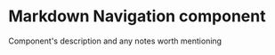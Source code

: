

<Meta
  title="Newskit/Navigation"
  component={Navigation}
/>

# Markdown Navigation component

Component's description and any notes worth mentioning

<Canvas>
  <Story name="Navigation">
      <Navigation/>
  </Story>
</Canvas>

